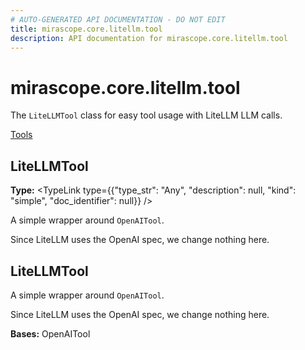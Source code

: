 ```yaml
---
# AUTO-GENERATED API DOCUMENTATION - DO NOT EDIT
title: mirascope.core.litellm.tool
description: API documentation for mirascope.core.litellm.tool
---
```


# mirascope.core.litellm.tool

The `LiteLLMTool` class for easy tool usage with LiteLLM LLM calls.

<Info title="Usage">

[Tools](/docs/mirascope/learn/tools)

</Info>

## <ApiType type="Attribute" path="core/litellm/tool" symbolName="LiteLLMTool" /> LiteLLMTool

**Type:** <TypeLink type={{"type_str": "Any", "description": null, "kind": "simple", "doc_identifier": null}} />

A simple wrapper around `OpenAITool`.

Since LiteLLM uses the OpenAI spec, we change nothing here.


## <ApiType type="Class" path="core/litellm/tool" symbolName="LiteLLMTool" /> LiteLLMTool

A simple wrapper around `OpenAITool`.

Since LiteLLM uses the OpenAI spec, we change nothing here.

**Bases:** OpenAITool


